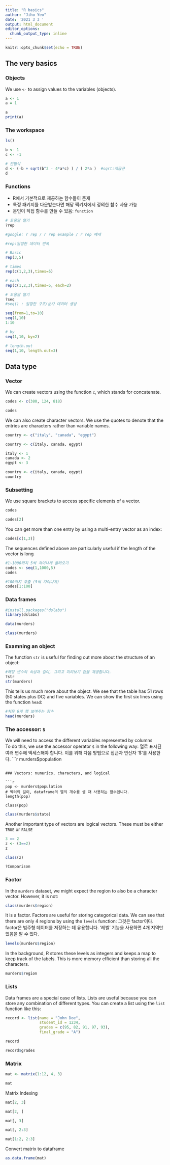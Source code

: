 ---
title: "R basics"
author: "Jiho Yeo"
date: '2021 3 3 '
output: html_document
editor_options: 
  chunk_output_type: inline
---

```{r setup, include=FALSE}
knitr::opts_chunk$set(echo = TRUE)
```

## The very basics

### Objects

We use `<-` to assign values to the variables (objects).

```{r}
a <- 1 
a = 1

a
print(a)
```

### The workspace

```{r}
ls()
```

```{r}
b <- 1
c <- -1

# 판별식
d <- (-b + sqrt(b^2 - 4*a*c) ) / ( 2*a )  #sqrt:제곱근
d
```
### Functions

- R에서 기본적으로 제공하는 함수들이 존재  
- 특정 패키지를 다운받는다면 해당 팩키지에서 정의한 함수 사용 가능  
- 본인이 직접 함수를 만들 수 있음: `function`


```{r}
# 도움말 열기
?rep

#google: r rep / r rep example / r rep 예제

#rep:일정한 데이터 반복

# Basic
rep(3,5)

# times
rep(c(1,2,3),times=5)

# each
rep(c(1,2,3),times=5, each=2)
```

```{r}
# 도움말 열기
?seq 
#seq() : 일정한 구조/순차 데이터 생성

seq(from=1,to=10)
seq(1,10)
1:10

# by
seq(1,10, by=2)

# length.out
seq(1,10, length.out=3)

```

## Data type

### Vector

We can create vectors using the function `c`, which stands for concatenate.

```{r}
codes <- c(380, 124, 818)

codes
```

We can also create character vectors. We use the quotes to denote that the entries are characters rather than variable names.

```{r}
country <- c("italy", "canada", "egypt")

country <- c(italy, canada, egypt)

italy <- 1
canada <- 2
egypt <- 3

country <- c(italy, canada, egypt)
country
```

### Subsetting

We use square brackets to access specific elements of a vector.

```{r}
codes

codes[2]
```

You can get more than one entry by using a multi-entry vector as an index:

```{r}
codes[c(1,3)]
```

The sequences defined above are particularly useful if the length of the vector is long

```{r}
#1~1000까지 5씩 차이나게 불러오기
codes <- seq(1,1000,5)
codes

#100까지 추출 (5씩 차이나게)
codes[1:100]
```

### Data frames 

```{r}
#install.packages("dslabs")
library(dslabs)

data(murders)

class(murders)
```

### Examning an object 

The function `str` is useful for finding out more about the structure of an object:

```{r}

#해당 변수의 속성과 길이, 그리고 미리보기 값을 제공합니다.
?str
str(murders)
```

This tells us much more about the object. We see that the table has 51 rows (50 states plus DC) and five variables. We can show the first six lines using the function `head`:

```{r}
#처음 6개 행 보여주는 함수
head(murders)
```

### The accessor: `$`

We will need to access the different variables represented by columns  
To do this, we use the accessor operator `$` in the following way:
열로 표시된 여러 변수에 액세스해야 합니다.
이를 위해 다음 방법으로 접근자 연산자 '$'를 사용한다.
```{r}
murders$population
```

### Vectors: numerics, characters, and logical

```{r}
pop <- murders$population
# 벡터의 길이, dataframe의 열의 개수를 셀 때 사용하는 함수입니다.
length(pop)   

class(pop)
```

```{r}
class(murders$state)
```

Another important type of vectors are logical vectors. These must be either `TRUE` or `FALSE`

```{r}
3 == 2
z <- (3==2)
z

class(z)

?Comparison
```


### Factor

In the `murders` dataset, we might expect the region to also be a character vector. However, it is not:

```{r}
class(murders$region)
```

It is a factor. Factors are useful for storing categorical data. We can see that there are only 4 regions by using the `levels` function:
그것은 factor이다. factor은 범주형 데이터를 저장하는 데 유용합니다. '레벨' 기능을 사용하면 4개 지역만 있음을 알 수 있다.

```{r}
levels(murders$region)
```

In the background, R stores these levels as integers and keeps a map to keep track of the labels. This is more memory efficient than storing all the characters.

```{r}
murders$region
```

### Lists

Data frames are a special case of lists. Lists are useful because you can store any combination of different types. You can create a list using the `list` function like this:

```{r}
record <- list(name = "John Doe",
               student_id = 1234,
               grades = c(95, 82, 91, 97, 93),
               final_grade = "A")

record
```

```{r}
record$grades
```

### Matrix

```{r}
mat <- matrix(1:12, 4, 3)

mat
```

Matrix Indexing

```{r}
mat[2, 3]

mat[2, ]

mat[, 3]

mat[, 2:3]

mat[1:2, 2:3]
```

Convert matrix to dataframe

```{r}
as.data.frame(mat)
```


